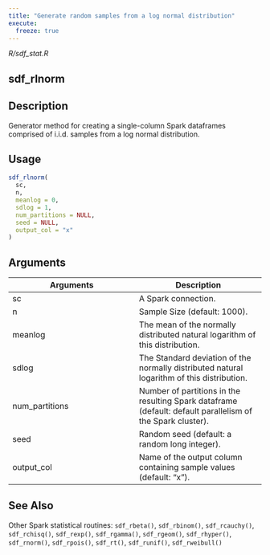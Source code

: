 ```yaml
---
title: "Generate random samples from a log normal distribution"
execute:
  freeze: true
---
```


*R/sdf_stat.R*

## sdf_rlnorm

## Description
Generator method for creating a single-column Spark dataframes comprised of i.i.d. samples from a log normal distribution. 


## Usage
```r
sdf_rlnorm( 
  sc, 
  n, 
  meanlog = 0, 
  sdlog = 1, 
  num_partitions = NULL, 
  seed = NULL, 
  output_col = "x" 
) 
```

## Arguments
|Arguments|Description|
|---|---|
| sc | A Spark connection. |
| n | Sample Size (default: 1000). |
| meanlog | The mean of the normally distributed natural logarithm of this distribution. |
| sdlog | The Standard deviation of the normally distributed natural logarithm of this distribution. |
| num_partitions | Number of partitions in the resulting Spark dataframe (default: default parallelism of the Spark cluster). |
| seed | Random seed (default: a random long integer). |
| output_col | Name of the output column containing sample values (default: "x"). |






## See Also
Other Spark statistical routines:  `sdf_rbeta()`, `sdf_rbinom()`, `sdf_rcauchy()`, `sdf_rchisq()`, `sdf_rexp()`, `sdf_rgamma()`, `sdf_rgeom()`, `sdf_rhyper()`, `sdf_rnorm()`, `sdf_rpois()`, `sdf_rt()`, `sdf_runif()`, `sdf_rweibull()`

